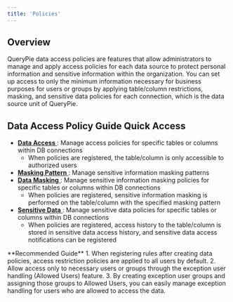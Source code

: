 ```yaml
---
title: 'Policies'
---
```



## Overview

QueryPie data access policies are features that allow administrators to manage and apply access policies for each data source to protect personal information and sensitive information within the organization. You can set up access to only the minimum information necessary for business purposes for users or groups by applying table/column restrictions, masking, and sensitive data policies for each connection, which is the data source unit of QueryPie.


## Data Access Policy Guide Quick Access

* [ **Data Access** ](policies/data-access): Manage access policies for specific tables or columns within DB connections
    * When policies are registered, the table/column is only accessible to authorized users
* [ **Masking Pattern** ](policies/masking-pattern): Manage sensitive information masking patterns
* [ **Data Masking** ](policies/data-masking): Manage sensitive information masking policies for specific tables or columns within DB connections
    * When policies are registered, sensitive information masking is performed on the table/column with the specified masking pattern
* [ **Sensitive Data** ](policies/sensitive-data): Manage sensitive data policies for specific tables or columns within DB connections
    * When policies are registered, access history to the table/column is stored in sensitive data access history, and sensitive data access notifications can be registered


<Callout type="info">
**Recommended Guide**
1. When registering rules after creating data policies, access restriction policies are applied to all users by default.
2. Allow access only to necessary users or groups through the exception user handling (Allowed Users) feature.
3. By creating exception user groups and assigning those groups to Allowed Users, you can easily manage exception handling for users who are allowed to access the data.
</Callout>
